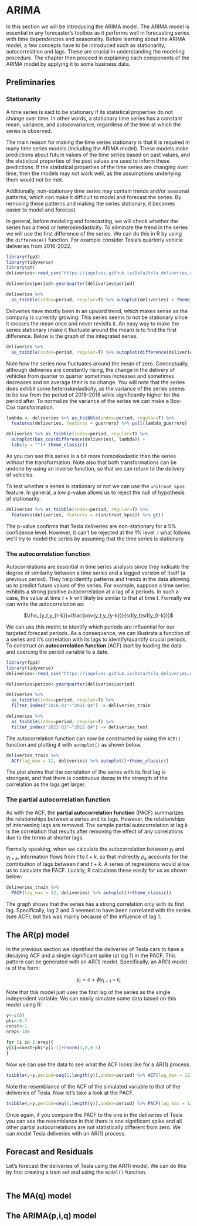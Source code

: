 # ARIMA

In this section we will be introducing the ARIMA model. The ARIMA model is essential in any forecaster's toolbox as it performs well in forecasting series with time dependencies and seasonality. Before learning about the ARIMA model, a few concepts have to be introduced such as stationarity, autocorrelation and lags. These are crucial in understanding the modeling procedure. The chapter then proceed in explaining each components of the ARIMA model by applying it to some business data.

## Preliminaries

### Stationarity {.unnumbered}

A time series is said to be stationary if its statistical properties do not change over time. In other words, a stationary time series has a constant mean, variance, and autocovariance, regardless of the time at which the series is observed.

The main reason for making the time series stationary is that it is required in many time series models (including the ARIMA model). These models make predictions about future values of the time series based on past values, and the statistical properties of the past values are used to inform these predictions. If the statistical properties of the time series are changing over time, then the models may not work well, as the assumptions underlying them would not be met.

Additionally, non-stationary time series may contain trends and/or seasonal patterns, which can make it difficult to model and forecast the series. By removing these patterns and making the series stationary, it becomes easier to model and forecast.

In general, before modeling and forecasting, we will check whether the series has a trend or heteroskedasticity. To eliminate the trend in the series we will use the first difference of the series. We can do this in R by using the `difference()` function. For example consider Tesla's quarterly vehicle deliveries from 2016-2022.

```r
library(fpp3)
library(tidyverse)
library(gt)
deliveries<-read_csv("https://jagelves.github.io/Data/tsla_deliveries.csv")

deliveries$period<-yearquarter(deliveries$period)

deliveries %>%
  as_tsibble(index=period, regular=T) %>% autoplot(deliveries) + theme_classic()+ geom_abline(slope=0, intercept=mean(deliveries$deliveries))
```

Deliveries have mostly been in an upward trend, which makes sense as the company is currently growing. This series seems to not be stationary since it crosses the mean once and never revisits it. An easy way to make the series stationary (make it fluctuate around the mean) is to find the first difference. Below is the graph of the integrated series.

```r
deliveries %>%
  as_tsibble(index=period, regular=T) %>% autoplot(difference(deliveries)) + theme_classic()
```

Note how the series now fluctuates around the mean of zero. Conceptually, although deliveries are constantly rising, the change in the delivery of vehicles from quarter to quarter sometimes increases and sometimes decreases and on average their is no change. You will note that the series does exhibit some heteroskedasticity, as the variance of the series seems to be low from the period of 2016-2018 while significantly higher for the period after. To normalize the variance of the series we can make a Box-Cox transformation.

```r
lambda <- deliveries %>% as_tsibble(index=period, regular=T) %>%
  features(deliveries, features = guerrero) %>% pull(lambda_guerrero) 

deliveries %>% as_tsibble(index=period, regular=T) %>%
  autoplot(box_cox(difference(deliveries), lambda)) +
  labs(y = "")+ theme_classic()
```

As you can see this series is a bit more homoskedastic than the series without the transformation. Note also that both transformations can be undone by using an inverse function, so that we can return to the delivery of vehicles.

To test whether a series is stationary or not we can use the `unitroot_kpss` feature. In general, a low p-value allows us to reject the null of hypothesis of stationarity.

```r
deliveries %>% as_tsibble(index=period, regular=T) %>%
  features(deliveries, features = c(unitroot_kpss)) %>% gt()
```

The p-value confirms that Tesla deliveries are non-stationary for a $5$% confidence level. However, it can't be rejected at the $1$% level. I what follows we'll try to model the series by assuming that the time series is stationary.

### The autocorrelation function {.unnumbered}

Autocorrelations are essential in time series analysis since they indicate the degree of similarity between a time series and a lagged version of itself (a previous period). They help identify patterns and trends in the data allowing us to predict future values of the series. For example, suppose a time series exhibits a strong positive autocorrelation at a lag of $k$ periods. In such a case, the value at time $t+k$ will likely be similar to that at time $t$. Formally we can write the autocorrelation as:

<center>$\rho_{y_t,y_{t-k}}=\frac{cov(y_t,y_{y-k})}{sd(y_t)sd(y_{t-k})}$</center>

We can use this metric to identify which periods are influential for our targeted forecast periods. As a consequence, we can illustrate a function of a series and it's correlation with its lags to identify/quantify crucial periods. To construct an **autocorrelation function** (ACF) start by loading the data and coercing the period variable to a date.

```r
library(fpp3)
library(tidyverse)
deliveries<-read_csv("https://jagelves.github.io/Data/tsla_deliveries.csv")

deliveries$period<-yearquarter(deliveries$period)
```

```r
deliveries %>%
  as_tsibble(index=period, regular=T) %>% 
  filter_index("2016 Q1"~"2021 Q4") -> deliveries_train

deliveries %>%
  as_tsibble(index=period, regular=T) %>% 
  filter_index("2022 Q1"~"2022 Q4") -> deliveries_test
```

The autocorrelation function can now be constructed by using the `ACF()` function and plotting it with `autoplot()` as shown below.

```r
deliveries_train %>%
  ACF(lag_max = 12, deliveries) %>% autoplot()+theme_classic()
```

The plot shows that the correlation of the series with its first lag is strongest, and that there is continuous decay in the strength of the correlation as the lags get larger.

### The partial autocorrelation function {.unnumbered}

As with the ACF, the **partial autocorrelation function** (PACF) summarizes the relationships between a series and its lags. However, the relationships of intervening lags are removed. The sample partial autocorrelation at lag $k$ is the correlation that results after removing the effect of any correlations due to the terms at shorter lags.

Formally speaking, when we calculate the autocorrelation between $y_t$ and $y_{t+k}$, information flows from $t$ to $t+k$, so that indirectly $\rho_k$ accounts for the contribution of lags between $t$ and $t+k$. A series of regressions would allow us to calculate the PACF. Luckily, R calculates these easily for us as shown below:

```r
deliveries_train %>%
  PACF(lag_max = 12, deliveries) %>% autoplot()+theme_classic()
```

The graph shows that the series has a strong correlation only with its first lag. Specifically, lag 2 and 3 seemed to have been correlated with the series (see ACF), but this was mainly because of the influence of lag 1.

## The AR(p) model

In the previous section we identified the deliveries of Tesla cars to have a decaying ACF and a single significant spike (at lag 1) in the PACF. This pattern can be generated with an AR(1) model. Specifically, an AR(1) model is of the form:

<center>$y_t=c+\phi y_{t-1}+ \epsilon_t$</center>

Note that this model just uses the first lag of the series as the single independent variable. We can easily simulate some data based on this model using R:

```r
y<-c(0)
phi<-0.7
const<-1
nrep<-100

for (i in 2:nrep){
y[i]=const+phi*y[i-1]+rnorm(1,0,0.5)
}
```

Now we can use the data to see what the ACF looks like for a AR(1) process.

```r
tsibble(y=y,period=seq(1,length(y)),index=period) %>% ACF(lag_max = 12, y) %>% autoplot()+theme_classic()
```

Note the resemblance of the ACF of the simulated variable to that of the deliveries of Tesla. Now let's take a look at the PACF.

```r
tsibble(y=y,period=seq(1,length(y)),index=period) %>% PACF(lag_max = 12, y) %>% autoplot()+theme_classic()
```

Once again, if you compare the PACF to the one in the deliveries of Tesla you can see the resemblance in that there is one significant spike and all other partial autocorrelations are not statistically different from zero. We can model Tesla deliveries with an AR(1) process.

## Forecast and Residuals

Let's forecast the deliveries of Tesla using the AR(1) model. We can do this by first creating a train set and using the `model()` function.

```r

```


## The MA(q) model

## The ARIMA(p,i,q) model

